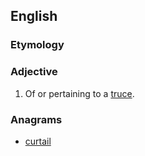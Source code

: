 ==English==

===Etymology===
{{suffix|truce|al}}

===Adjective===
{{en-adj|-}}

# Of or pertaining to a [[truce]].

===Anagrams===
* [[curtail#English|curtail]]